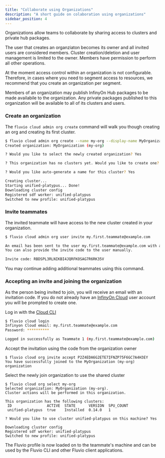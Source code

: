 ```yaml
---
title: "Collaborate using Organizations"
description: "A short guide on colaboration using organizations"
sidebar_position: 4
---
```


Organizations allow teams to collaborate by sharing access to clusters and private hub packages.

The user that creates an organziaton becomes its owner and all invited users are considered members. Cluster creation/deletion and user management is limited to the owner. 
Members have permission to perform all other operations.

At the moment access control within an organization is not configurable. 
Therefore, in cases where you need to segment access to resources, we recommend that you create an organization per segment.

Members of an organization may publish InfinyOn Hub packages to be made availabile to the organization.
Any private packages published to this organization will be available to all of its clusters and users.

### Create an organization

The `fluvio cloud admin org create` command will walk you though creating an org and creating its first cluster.

```bash
$ fluvio cloud admin org create --name my-org --display-name MyOrganization
Created organization: MyOrganization (my-org)

? Would you like to select the newly created organization? Yes

? This organization has no clusters yet. Would you like to create one? Yes

? Would you like auto-generate a name for this cluster? Yes

Creating cluster...
Starting unified-platypus... Done!
Downloading cluster config
Registered sdf worker: unified-platypus
Switched to new profile: unified-platypus
```

### Invite teammates

The invited teammate will have access to the new cluster created in your organization.

```bash
$ fluvio cloud admin org user invite my.first.teammate@example.com

An email has been sent to the user my.first.teammate@example.com with an invite code.
You can also provide the invite code to the user manually.

Invite code: RBDSPL3RLNIKBI4JQRFKOSAG7R6RK35V
```

You may continue adding additional teammates using this command.


### Accepting an invite and joining the organization

As the person being invited to join, you will receive an email with an invitation code. 
If you do not already have an [InfinyOn Cloud] user account you will be prompted to create one.

Log in with the [Cloud CLI]

```bash
$ fluvio cloud login
Infinyon Cloud email: my.first.teammate@example.com
Password: **********

Logged in successfully as Teammate 1 (my.first.teammate@example.com)
```

Accept the invitation using the code from the organization owner
```
$ fluvio cloud org invite accept P2Z4EDA6G2ETE7IFNZP75F6GC7A4H3EY
You have successfully joined to the MyOrganization (my-org) organization
```

Select the newly join organization to use the shared cluster
```
$ fluvio cloud org select my-org
Selected organization: MyOrganization (my-org).
Cluster actions will be performed in this organization.

This organization has the following clusters:
 ID                ACTIVE  STATE      VERSION  SPU_COUNT
 unified-platypus  true    Installed  0.14.0   1

? Would you like to use cluster unified-platypus on this machine? Yes

Downloading cluster config
Registered sdf worker: unified-platypus
Switched to new profile: unified-platypus
```

The Fluvio profile is now loaded on to the teammate's machine and can be used by the Fluvio CLI and other Fluvio client applications.

[InfinyOn Cloud]: https://infinyon.cloud
[Cloud CLI]: cloud/cli/overview.mdx
